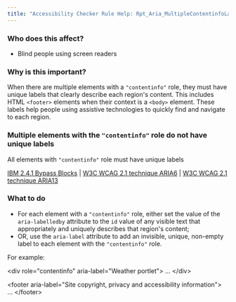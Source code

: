 ```yaml
---
title: "Accessibility Checker Rule Help: Rpt_Aria_MultipleContentinfoLandmarks_Implicit"
---
```


<div className="toolHelp">
<Row>
<Column colLg={5} colMd={3} colSm={4} className="toolLeft">

### Who does this affect?

* Blind people using screen readers

### Why is this important?
When there are multiple elements with a `"contentinfo"` role, they must have unique labels that clearly describe each region's content. This includes HTML `<footer>` elements when their context is a `<body>` element. These labels help people using assistive technologies to quickly find and navigate to each region.

</Column>
<Column colLg={11} colMd={5} colSm={4} className="toolMain">

<div id="locLevel"></div>

### Multiple elements with the  `"contentinfo"` role do not have unique labels
All elements with `"contentinfo"` role must have unique labels

[IBM 2.4.1 Bypass Blocks](http://www.ibm.com/able/guidelines/ci162/bypass_blocks.html) | [W3C WCAG 2.1 technique ARIA6](https://www.w3.org/WAI/WCAG21/Techniques/aria/ARIA6) |  [W3C WCAG 2.1 technique ARIA13](https://www.w3.org/WAI/WCAG21/Techniques/aria/ARIA13)

<div id="locSnippet"></div>

### What to do

* For each element with a `"contentinfo"` role, either set the value of the `aria-labelledby` attribute to the `id` value of any visible text that appropriately and uniquely describes that region's content;
* OR, use the `aria-label` attribute to add an invisible, unique, non-empty label to each element with the `"contentinfo"` role.

For example:

<CodeSnippet type="multi" light={true}>&lt;div role="contentinfo" aria-label="Weather portlet"&gt;
...
&lt;/div&gt;
    
&lt;footer aria-label="Site copyright, privacy and accessibility information"&gt;
...
&lt;/footer&gt;</CodeSnippet>


</Column>
</Row>
</div>
